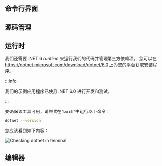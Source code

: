 
## 命令行界面

<CliSetup />

## 源码管理

<GitSetup />

## 运行时

我们还需要 .NET 6 _runtime_ 来运行我们的代码并管理第三方依赖项。
您可以在 https://dotnet.microsoft.com/download/dotnet/6.0 上为您的平台获取安装程序。



:::info

我们的示例应用程序已使用 .NET 6.0 进行开发和测试。


:::



要确保该工具可用，请尝试在“bash”中运行以下命令：

```bash
dotnet --version
```

您应该看到如下内容：

![Checking dotnet in terminal](dotnet.webp)

## 编辑器

<VSCodeSetup />
